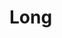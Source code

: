 
# Long
<ProjectDetails
  region="North"
  house="House Long"
  type="Keep"
  status="Not Started"
  warp="/warp long"
  projectLead=""
  dateStarted="undefined"
  dateCompleted="undefined"
/>
